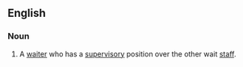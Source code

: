 ==English==
===Noun===
{{en-noun}}

#A [[waiter]] who has a [[supervisory]] position over the other wait [[staff]].